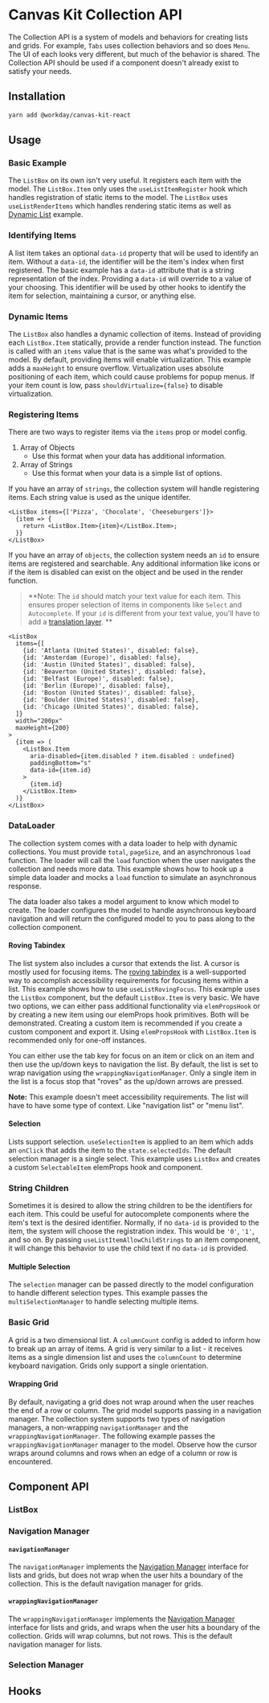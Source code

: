 


<Meta title="Features/Collections" />

# Canvas Kit Collection API

The Collection API is a system of models and behaviors for creating lists and grids. For example,
`Tabs` uses collection behaviors and so does `Menu`. The UI of each looks very different, but much
of the behavior is shared. The Collection API should be used if a component doesn't already exist to
satisfy your needs.

## Installation

```sh
yarn add @workday/canvas-kit-react
```

## Usage

### Basic Example

The `ListBox` on its own isn't very useful. It registers each item with the model. The
`ListBox.Item` only uses the `useListItemRegister` hook which handles registration of static items
to the model. The `ListBox` uses `useListRenderItems` which handles rendering static items as well
as [Dynamic List](#dynamic-list) example.

<ExampleCodeBlock code={Basic} />

### Identifying Items

A list item takes an optional `data-id` property that will be used to identify an item. Without a
`data-id`, the identifier will be the item's index when first registered. The basic example has a
`data-id` attribute that is a string representation of the index. Providing a `data-id` will
override to a value of your choosing. This identifier will be used by other hooks to identify the
item for selection, maintaining a cursor, or anything else.

<ExampleCodeBlock code={IdentifiedItems} />

### Dynamic Items

The `ListBox` also handles a dynamic collection of items. Instead of providing each `ListBox.Item`
statically, provide a render function instead. The function is called with an `items` value that is
the same was what's provided to the model. By default, providing items will enable virtualization.
This example adds a `maxHeight` to ensure overflow. Virtualization uses absolute positioning of each
item, which could cause problems for popup menus. If your item count is low, pass
`shouldVirtualize={false}` to disable virtualization.

<ExampleCodeBlock code={DynamicItems} />

### Registering Items

There are two ways to register items via the `items` prop or model config.

1. Array of Objects
   - Use this format when your data has additional information.
2. Array of Strings
   - Use this format when your data is a simple list of options.

If you have an array of `strings`, the collection system will handle registering items. Each string
value is used as the unique identifer.

```tsx
<ListBox items={['Pizza', 'Chocolate', 'Cheeseburgers']}>
  {item => {
    return <ListBox.Item>{item}</ListBox.Item>;
  }}
</ListBox>
```

If you have an array of `objects`, the collection system needs an `id` to ensure items are
registered and searchable. Any additional information like icons or if the item is disabled can
exist on the object and be used in the render function.

> **Note: The `id` should match your text value for each item. This ensures proper selection of
> items in components like `Select` and `Autocomplete`. If your `id` is different from your text
> value, you'll have to add a
> [translation layer](https://codesandbox.io/s/combobox-object-items-forked-mc7tm4). **

```tsx
<ListBox
  items={[
    {id: 'Atlanta (United States)', disabled: false},
    {id: 'Amsterdam (Europe)', disabled: false},
    {id: 'Austin (United States)', disabled: false},
    {id: 'Beaverton (United States)', disabled: false},
    {id: 'Belfast (Europe)', disabled: false},
    {id: 'Berlin (Europe)', disabled: false},
    {id: 'Boston (United States)', disabled: false},
    {id: 'Boulder (United States)', disabled: false},
    {id: 'Chicago (United States)', disabled: false},
  ]}
  width="200px"
  maxHeight={200}
>
  {item => (
    <ListBox.Item
      aria-disabled={item.disabled ? item.disabled : undefined}
      paddingBottom="s"
      data-id={item.id}
    >
      {item.id}
    </ListBox.Item>
  )}
</ListBox>
```

<ExampleCodeBlock code={RegisteringItems} />

### DataLoader

The collection system comes with a data loader to help with dynamic collections. You must provide
`total`, `pageSize`, and an asynchronous `load` function. The loader will call the `load` function
when the user navigates the collection and needs more data. This example shows how to hook up a
simple data loader and mocks a `load` function to simulate an asynchronous response.

The data loader also takes a model argument to know which model to create. The loader configures the
model to handle asynchronous keyboard navigation and will return the configured model to you to pass
along to the collection component.

<ExampleCodeBlock code={DataLoader} />

#### Roving Tabindex

The list system also includes a cursor that extends the list. A cursor is mostly used for focusing
items. The
[roving tabindex](https://www.w3.org/WAI/ARIA/apg/practices/keyboard-interface/#kbd_roving_tabindex)
is a well-supported way to accomplish accessibility requirements for focusing items within a list.
This example shows how to use `useListRovingFocus`. This example uses the `ListBox` component, but
the default `ListBox.Item` is very basic. We have two options, we can either pass additional
functionality via `elemPropsHook` or by creating a new item using our elemProps hook primitives.
Both will be demonstrated. Creating a custom item is recommended if you create a custom component
and export it. Using `elemPropsHook` with `ListBox.Item` is recommended only for one-off instances.

You can either use the tab key for focus on an item or click on an item and then use the up/down
keys to navigation the list. By default, the list is set to wrap navigation using the
`wrappingNavigationManager`. Only a single item in the list is a focus stop that "roves" as the
up/down arrows are pressed.

**Note:** This example doesn't meet accessibility requirements. The list will have to have some type
of context. Like "navigation list" or "menu list".

<ExampleCodeBlock code={RovingFocus} />

#### Selection

Lists support selection. `useSelectionItem` is applied to an item which adds an `onClick` that adds
the item to the `state.selectedIds`. The default selection manager is a single select. This example
uses `ListBox` and creates a custom `SelectableItem` elemProps hook and component.

<ExampleCodeBlock code={Selection} />

### String Children

Sometimes it is desired to allow the string children to be the identifiers for each item. This could
be useful for autocomplete components where the item's text is the desired identifier. Normally, if
no `data-id` is provided to the item, the system will choose the registration index. This would be
`'0'`, `'1'`, and so on. By passing `useListItemAllowChildStrings` to an item component, it will
change this behavior to use the child text if no `data-id` is provided.

<ExampleCodeBlock code={StringChildren} />

#### Multiple Selection

The `selection` manager can be passed directly to the model configuration to handle different
selection types. This example passes the `multiSelectionManager` to handle selecting multiple items.

<ExampleCodeBlock code={MultiSelection} />

### Basic Grid

A grid is a two dimensional list. A `columnCount` config is added to inform how to break up an array
of items. A grid is very similar to a list - it receives items as a single dimension list and uses
the `columnCount` to determine keyboard navigation. Grids only support a single orientation.

<ExampleCodeBlock code={BasicGrid} />

#### Wrapping Grid

By default, navigating a grid does not wrap around when the user reaches the end of a row or column.
The grid model supports passing in a navigation manager. The collection system supports two types of
navigation managers, a non-wrapping `navigationManager` and the `wrappingNavigationManager`. The
following example passes the `wrappingNavigationManager` manager to the model. Observe how the
cursor wraps around columns and rows when an edge of a column or row is encountered.

<ExampleCodeBlock code={WrappingGrid} />

## Component API

### ListBox

<SymbolDoc name="ListBox" fileName="/react/" />
<SymbolDoc name="useGridModel" fileName="/react/" />

### Navigation Manager

<SymbolDoc name="NavigationManager" fileName="/react/" />

#### `navigationManager`

The `navigationManager` implements the [Navigation Manager](#navigation-manager) interface for lists
and grids, but does not wrap when the user hits a boundary of the collection. This is the default
navigation manager for grids.

#### `wrappingNavigationManager`

The `wrappingNavigationManager` implements the [Navigation Manager](#navigation-manager) interface
for lists and grids, and wraps when the user hits a boundary of the collection. Grids will wrap
columns, but not rows. This is the default navigation manager for lists.

### Selection Manager

<SymbolDoc name="SelectionManager" />

## Hooks

<SymbolDoc name="useListItemRegister" fileName="/react/" />
<SymbolDoc name="useListItemAllowChildStrings" fileName="/react/" />
<SymbolDoc name="useListItemRovingFocus" fileName="/react/" />
<SymbolDoc name="useListItemSelect" fileName="/react/" />
<SymbolDoc name="useListRenderItems" fileName="/react/" />
<SymbolDoc name="useListResetCursorOnBlur" fileName="/react/" />
<SymbolDoc name="useOverflowListItemMeasure" fileName="/react/" />
<SymbolDoc name="useOverflowListMeasure" fileName="/react/" />
<SymbolDoc name="useOverflowListTarget" fileName="/react/" />
<SymbolDoc name="useListLoader" fileName="/react/" />
